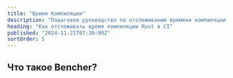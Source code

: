 ```yaml
---
title: "Время Компиляции"
description: "Пошаговое руководство по отслеживанию времени компиляции Rust в CI"
heading: "Как отслеживать время компиляции Rust в CI"
published: "2024-11-21T07:30:00Z"
sortOrder: 5
---
```



<Intro
  lang="Rust"
/>

## Что такое Bencher?

<BencherIntro />

<Steps
  lang="Rust"
  flagUrl="/ru/docs/explanation/adapters/#%EF%B8%8F-build-time"
  adapterUrl="/ru/docs/explanation/adapters/#-json"
/>

<BuildTimeInner>
  <CargoBuild />
</BuildTimeInner>

<br />

<CallToAction lang={Language.ru} />